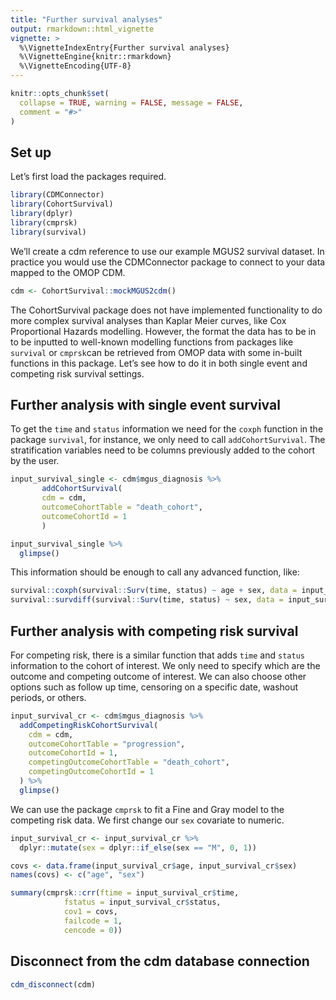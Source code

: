 ---
title: "Further survival analyses"
output: rmarkdown::html_vignette
vignette: >
  %\VignetteIndexEntry{Further survival analyses}
  %\VignetteEngine{knitr::rmarkdown}
  %\VignetteEncoding{UTF-8}
---

```{r, include = FALSE}
knitr::opts_chunk$set(
  collapse = TRUE, warning = FALSE, message = FALSE,
  comment = "#>"
)
```


## Set up

Let's first load the packages required.

```{r}
library(CDMConnector)
library(CohortSurvival)
library(dplyr)
library(cmprsk)
library(survival)
```

We'll create a cdm reference to use our example MGUS2 survival dataset. In practice you would use the CDMConnector package to connect to your data mapped to the OMOP CDM.

```{r}
cdm <- CohortSurvival::mockMGUS2cdm()
```

The CohortSurvival package does not have implemented functionality to do more complex survival analyses than Kaplar Meier
curves, like Cox Proportional Hazards modelling. However, the format the data has to be in to be inputted to well-known 
modelling functions from packages like `survival` or `cmprsk`can be retrieved from OMOP data with some in-built functions in
this package. Let's see how to do it in both single event and competing risk survival settings.

## Further analysis with single event survival

To get the `time` and `status` information we need for the `coxph` function in the package `survival`, for instance, we only
need to call `addCohortSurvival`. The stratification variables need to be columns previously added to the cohort by the user.

```{r, fig.width=5}
input_survival_single <- cdm$mgus_diagnosis %>%
       addCohortSurvival(
       cdm = cdm,
       outcomeCohortTable = "death_cohort",
       outcomeCohortId = 1
       ) 

input_survival_single %>% 
  glimpse()
```
This information should be enough to call any advanced function, like:

```{r}
survival::coxph(survival::Surv(time, status) ~ age + sex, data = input_survival_single)
survival::survdiff(survival::Surv(time, status) ~ sex, data = input_survival_single)
```
## Further analysis with competing risk survival

For competing risk, there is a similar function that adds `time` and `status` information to the cohort of interest. We only need to specify which are the outcome and competing outcome of interest. We can also choose other options such as follow up time, censoring on a specific date, washout periods, or others. 

```{r}
input_survival_cr <- cdm$mgus_diagnosis %>%
  addCompetingRiskCohortSurvival(
    cdm = cdm,
    outcomeCohortTable = "progression",
    outcomeCohortId = 1,
    competingOutcomeCohortTable = "death_cohort",
    competingOutcomeCohortId = 1
  ) %>% 
  glimpse()
```
We can use the package `cmprsk` to fit a Fine and Gray model to the competing risk data. We first change our `sex` covariate to numeric.

```{r, fig.height=6, fig.width=8}
input_survival_cr <- input_survival_cr %>%
  dplyr::mutate(sex = dplyr::if_else(sex == "M", 0, 1))

covs <- data.frame(input_survival_cr$age, input_survival_cr$sex)
names(covs) <- c("age", "sex")

summary(cmprsk::crr(ftime = input_survival_cr$time,
            fstatus = input_survival_cr$status,
            cov1 = covs,
            failcode = 1,
            cencode = 0))
```
## Disconnect from the cdm database connection

```{r}
cdm_disconnect(cdm)
```
